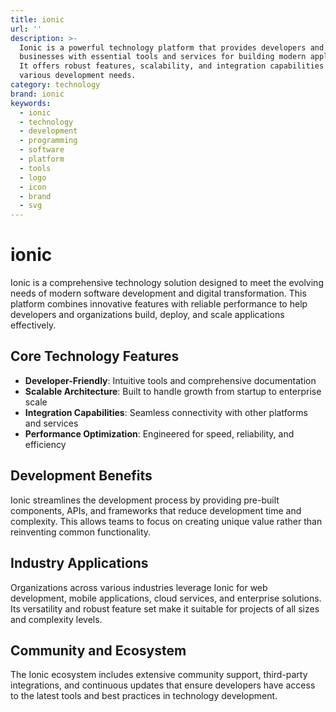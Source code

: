 ```yaml
---
title: ionic
url: ''
description: >-
  Ionic is a powerful technology platform that provides developers and
  businesses with essential tools and services for building modern applications.
  It offers robust features, scalability, and integration capabilities for
  various development needs.
category: technology
brand: ionic
keywords:
  - ionic
  - technology
  - development
  - programming
  - software
  - platform
  - tools
  - logo
  - icon
  - brand
  - svg
---
```


# ionic

Ionic is a comprehensive technology solution designed to meet the evolving needs of modern software development and digital transformation. This platform combines innovative features with reliable performance to help developers and organizations build, deploy, and scale applications effectively.

## Core Technology Features

- **Developer-Friendly**: Intuitive tools and comprehensive documentation
- **Scalable Architecture**: Built to handle growth from startup to enterprise scale
- **Integration Capabilities**: Seamless connectivity with other platforms and services
- **Performance Optimization**: Engineered for speed, reliability, and efficiency

## Development Benefits

Ionic streamlines the development process by providing pre-built components, APIs, and frameworks that reduce development time and complexity. This allows teams to focus on creating unique value rather than reinventing common functionality.

## Industry Applications

Organizations across various industries leverage Ionic for web development, mobile applications, cloud services, and enterprise solutions. Its versatility and robust feature set make it suitable for projects of all sizes and complexity levels.

## Community and Ecosystem

The Ionic ecosystem includes extensive community support, third-party integrations, and continuous updates that ensure developers have access to the latest tools and best practices in technology development.
